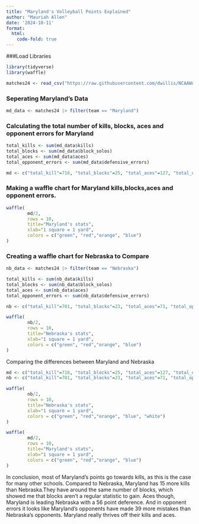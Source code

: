 ```yaml
---
title: "Maryland's Volleyball Points Explained"
author: "Mauriah Allen"
date: '2024-10-11'
format:
  html:
    code-fold: true
---
```


###Load Libraries

```r
library(tidyverse)
library(waffle)

matches24 <- read_csv("https://raw.githubusercontent.com/dwillis/NCAAWomensVolleyballData/main/data/ncaa_womens_volleyball_matchstats_2024.csv")

```

### Seperating Maryland's Data

```r
md_data <- matches24 |> filter(team == "Maryland")
```

### Calculating the total number of kills, blocks, aces and opponent errors for Maryland

```r

total_kills <- sum(md_data$kills)
total_blocks <- sum(md_data$block_solos)
total_aces <- sum(md_data$aces)
total_opponent_errors <- sum(md_data$defensive_errors)

md <- c("total_kill"=716, "total_blocks"=25, "total_aces"=127, "total_opponent_error"=322)
```

### Making a waffle chart for Maryland kills,blocks,aces and opponent errors.

```r
waffle(
        md/2, 
        rows = 10, 
        title="Maryland's stats", 
        xlab="1 square = 1 yard", 
        colors = c("green", "red","orange", "blue")
)
```

### Creating a waffle chart for Nebraska to Compare

```r
nb_data <- matches24 |> filter(team == "Nebraska")

total_kills <- sum(nb_data$kills)
total_blocks <- sum(nb_data$block_solos)
total_aces <- sum(nb_data$aces)
total_opponent_errors <- sum(nb_data$defensive_errors)

nb <- c("total_kill"=701, "total_blocks"=23, "total_aces"=71, "total_opponent_error"=283)

waffle(
        nb/2, 
        rows = 10, 
        title="Nebraska's stats", 
        xlab="1 square = 1 yard", 
        colors = c("green", "red","orange", "blue")
)
```

Comparing the differences between Maryland and Nebraska

```r
md <- c("total_kill"=716, "total_blocks"=25, "total_aces"=127, "total_opponent_error"=322)
nb <- c("total_kill"=701, "total_blocks"=23, "total_aces"=71, "total_opponent_error"=283, 112)

```

```r
waffle(
        nb/2, 
        rows = 10, 
        title="Nebraska's stats", 
        xlab="1 square = 1 yard", 
        colors = c("green", "red","orange", "blue", "white")
)

waffle(
        md/2, 
        rows = 10, 
        title="Maryland's stats", 
        xlab="1 square = 1 yard", 
        colors = c("green", "red","orange", "blue")
)
```

In conclusion, most of Maryland's points go towards kills, as this is the case for many other schools. Compared to Nebraska, Maryland has 15 more kills than Nebraska.They have around the same number of blocks, which showed me that blocks aren't a regular statistic to gain. Aces though, Maryland is leading Nebraska with a 56 point deference. And in opponent errors it looks like Maryland's opponents have made 39 more mistakes than Nebraska's opponents. Maryland really thrives off their kills and aces.
